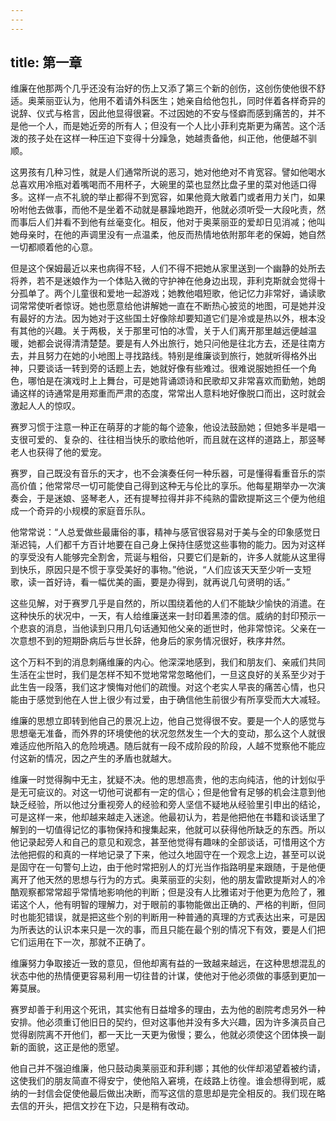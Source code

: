 ```yaml
---
---
---
```

title: 第一章
---




维廉在他那两个几乎还没有治好的伤上又添了第三个新的创伤，这创伤使他很不舒适。奥莱丽亚认为，他用不着请外科医生；她亲自给他包扎，同时伴着各样奇异的说辞、仪式与格言，因此他显得很窘。不过因她的不安与怪癖而感到痛苦的，并不是他一个人，而是她近旁的所有人；但没有一个人比小菲利克斯更为痛苦。这个活泼的孩子处在这样一种压迫下变得十分躁急，她越责备他，纠正他，他便越不驯顺。

这男孩有几种习性，就是人们通常所说的恶习，她对他绝对不肯宽容。譬如他喝水总喜欢用冷瓶对着嘴喝而不用杯子，大碗里的菜也显然比盘子里的菜对他适口得多。这样一点不礼貌的举止都得不到宽容，如果他竟大敞着门或者用力关门，如果吩咐他去做事，而他不是坐着不动就是暴躁地跑开，他就必须听受一大段叱责，然而事后人们并看不到他有丝毫变化。相反，他对于奥莱丽亚的爱却日见消减；他叫她母亲时，在他的声调里没有一点温柔，他反而热情地依附那年老的保姆，她自然一切都顺着他的心意。

但是这个保姆最近以来也病得不轻，人们不得不把她从家里送到一个幽静的处所去将养，若不是迷娘作为一个体贴入微的守护神在他身边出现，菲利克斯就会觉得十分孤单了。两个儿童很和爱地一起游戏；她教他唱短歌，他记忆力非常好，诵读歌词常常使听者惊讶。她也愿意给他讲解她一直在不断热心披览的地图，可是她并没有最好的方法。因为她对于这些国土好像除却要知道它们是冷或是热以外，根本没有其他的兴趣。关于两极，关于那里可怕的冰雪，关于人们离开那里越远便越温暖，她都会说得清清楚楚。要是有人外出旅行，她只问他是往北方去，还是往南方去，并且努力在她的小地图上寻找路线。特别是维廉谈到旅行，她就听得格外出神，只要谈话一转到旁的话题上去，她就好像有些难过。很难说服她担任一个角色，哪怕是在演戏时上上舞台，可是她背诵颂诗和民歌却又非常喜欢而勤勉，她朗诵这样的诗通常是用郑重而严肃的态度，常常出人意料地好像脱口而出，这时就会激起人人的惊叹。

赛罗习惯于注意一种正在萌芽的才能的每个迹象，他设法鼓励她；但她多半是唱一支很可爱的、复杂的、往往相当快乐的歌给他听，而且就在这样的道路上，那竖琴老人也获得了他的爱宠。

赛罗，自己既没有音乐的天才，也不会演奏任何一种乐器，可是懂得看重音乐的崇高价值；他常常尽一切可能使自己得到这种无与伦比的享乐。他每星期举办一次演奏会，于是迷娘、竖琴老人，还有提琴拉得并非不纯熟的雷欧提斯这三个便为他组成一个奇异的小规模的家庭音乐队。

他常常说：“人总爱做些最庸俗的事，精神与感官很容易对于美与全的印象感觉日渐迟钝，人们都千方百计地要在自己身上保持住感觉这些事物的能力。因为对这样的享受没有人能够完全割舍，荒诞与粗俗，只要它们是新的，许多人就能从这里得到快乐，原因只是不惯于享受美好的事物。”他说，“人们应该天天至少听一支短歌，读一首好诗，看一幅优美的画，要是办得到，就再说几句贤明的话。”

这些见解，对于赛罗几乎是自然的，所以围绕着他的人们不能缺少愉快的消遣。在这种快乐的状况中，一天，有人给维廉送来一封印着黑漆的信。威纳的封印预示一个悲哀的消息，当他读到只用几句话通知他父亲的逝世时，他非常惊诧。父亲在一次意想不到的短期卧病后与世长辞，他身后的家务情况很好，秩序井然。

这个万料不到的消息刺痛维廉的内心。他深深地感到，我们和朋友们、亲戚们共同生活在尘世时，我们是怎样不知不觉地常常忽略他们，一旦这良好的关系至少对于此生告一段落，我们这才懊悔对他们的疏慢。对这个老实人早丧的痛苦心情，也只能由于感觉到他在人世上很少有过爱，由于确信他生前很少有所享受而大大减轻。

维廉的思想立即转到他自己的景况上边，他自己觉得很不安。要是一个人的感觉与思想毫无准备，而外界的环境使他的状况忽然发生一个大的变动，那么这个人就很难适应他所陷入的危险境遇。随后就有一段不成阶段的阶段，人越不觉察他不能应付这新的情况，因之产生的矛盾也就越大。

维廉一时觉得胸中无主，犹疑不决。他的思想高贵，他的志向纯洁，他的计划似乎是无可疵议的。对这一切他可说都有一定的信心；但是他曾有足够的机会注意到他缺乏经验，所以他过分重视旁人的经验和旁人坚信不疑地从经验里引申出的结论，可是这样一来，他却越来越走入迷途。他最初认为，若是他把他在书籍和谈话里了解到的一切值得记忆的事物保持和搜集起来，他就可以获得他所缺乏的东西。所以他记录起旁人和自己的意见和观念，甚至他觉得有趣味的全部谈话，可惜用这个方法他把假的和真的一样地记录了下来，他过久地固守在一个观念上边，甚至可以说是固守在一句警句上边，由于他时常把别人的灯光当作指路明星来跟随，于是他便离开了他天然的思想与行为的方式。奥莱丽亚的尖刻，他的朋友雷欧提斯对人的冷酷观察都常常超乎常情地影响他的判断；但是没有人比雅诺对于他更为危险了，雅诺这个人，他有明智的理解力，对于眼前的事物能做出正确的、严格的判断，但同时也能犯错误，就是把这些个别的判断用一种普通的真理的方式表达出来，可是因为所表达的认识本来只是一次的事，而且只能在最个别的情况下有效，要是人们把它们运用在下一次，那就不正确了。

维廉努力争取接近一致的意见，但他却离有益的一致越来越远，在这种思想混乱的状态中他的热情便更容易利用一切往昔的计谋，使他对于他必须做的事感到更加一筹莫展。

赛罗却善于利用这个死讯，其实他有日益增多的理由，去为他的剧院考虑另外一种安排。他必须重订他旧日的契约，但对这事他并没有多大兴趣，因为许多演员自己觉得剧院离不开他们，都一天比一天更为傲慢；要么，他就必须使这个团体换一副新的面貌，这正是他的愿望。

他自己并不强迫维廉，他只鼓动奥莱丽亚和菲利娜；其他的伙伴却渴望着被约请，这使我们的朋友简直不得安宁，使他陷入窘境，在歧路上彷徨。谁会想得到呢，威纳的一封信会促使他最后做出决断，而写这信的意思却是完全相反的。我们现在略去信的开头，把信文抄在下边，只是稍有改动。